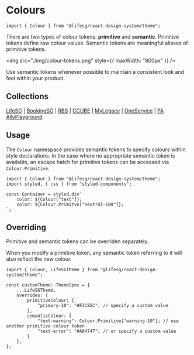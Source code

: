 
<Meta title="Foundations/Colours/Introduction" />

# Colours

```tsx
import { Colour } from "@lifesg/react-design-system/theme";
```

There are two types of colour tokens: **primitive** and **semantic**. Primitive
tokens define raw colour values. Semantic tokens are meaningful aliases of
primitive tokens.

<img src="./img/colour-tokens.png" style={{ maxWidth: "800px" }} />

<DocInfo>
    Use semantic tokens whenever possible to maintain a consistent look and feel
    within your product.
</DocInfo>

## Collections

[LifeSG](/docs/foundations-colours-lifesg--docs) |
[BookingSG](/docs/foundations-colours-bookingsg--docs) |
[RBS](/docs/foundations-colours-rbs--docs) |
[CCUBE](/docs/foundations-colours-ccube--docs) |
[MyLegacy](/docs/foundations-colours-mylegacy--docs) |
[OneService](/docs/foundations-colours-oneservice--docs) |
[PA](/docs/foundations-colours-pa--docs)
[AllyPlayground](/docs/foundations-colours-a11y--docs)

## Usage

The `Colour` namespace provides semantic tokens to specify colours within style
declarations. In the case where no appropriate semantic token is available, an
escape hatch for primitive tokens can be accessed via `Colour.Primitive`.

```tsx
import { Colour } from "@lifesg/react-design-system/theme";
import styled, { css } from "styled-components";

const Container = styled.div`
    color: ${Colour["text"]};
    color: ${Colour.Primitve["neutral-100"]};
`;
```

## Overriding

Primitive and semantic tokens can be overriden separately.

When you modify a primitive token, any semantic token referring to it will also
reflect the new colour.

```tsx
import { Colour, LifeSGTheme } from "@lifesg/react-design-system/theme";

const customTheme: ThemeSpec = {
    ...LifeSGTheme,
    overrides: {
        primitiveColour: {
            "primary-10": "#F3C85C", // specify a custom value
        },
        semanticColour: {
            "text-warning": Colour.Primitive["warning-10"]; // use another primitive colour token
            "text-error": "#A04747"; // or specify a custom value
        }
    },
};
```
